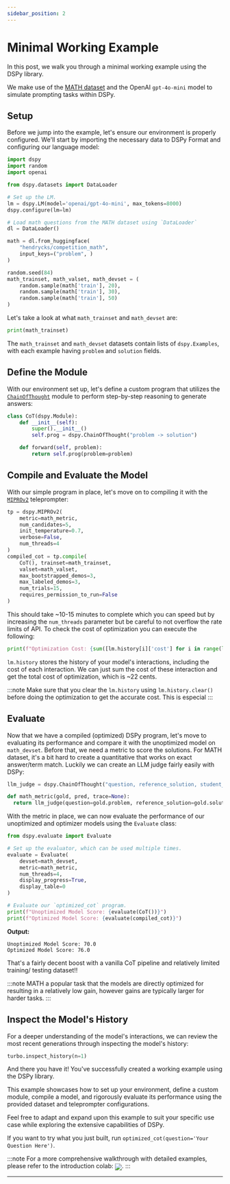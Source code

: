 ```yaml
---
sidebar_position: 2
---
```



# Minimal Working Example

In this post, we walk you through a minimal working example using the DSPy library. 

We make use of the [MATH dataset](https://huggingface.co/datasets/hendrycks/competition_math) and the OpenAI `gpt-4o-mini` model to simulate prompting tasks within DSPy.

## Setup

Before we jump into the example, let's ensure our environment is properly configured. We'll start by importing the necessary data to DSPy Format and configuring our language model:

```python
import dspy
import random
import openai

from dspy.datasets import DataLoader

# Set up the LM.
lm = dspy.LM(model='openai/gpt-4o-mini', max_tokens=8000)
dspy.configure(lm=lm)

# Load math questions from the MATH dataset using `DataLoader`
dl = DataLoader()

math = dl.from_huggingface(
    "hendrycks/competition_math",
    input_keys=("problem", )
)

random.seed(84)
math_trainset, math_valset, math_devset = (
    random.sample(math['train'], 20), 
    random.sample(math['train'], 30), 
    random.sample(math['train'], 50)
)
```

Let's take a look at what `math_trainset` and `math_devset` are:

```python
print(math_trainset)
```

The `math_trainset` and `math_devset` datasets contain lists of `dspy.Examples`, with each example having `problem` and `solution` fields.

## Define the Module

With our environment set up, let's define a custom program that utilizes the [`ChainOfThought`](/docs/deep-dive/modules/ChainOfThought) module to perform step-by-step reasoning to generate answers:

```python
class CoT(dspy.Module):
    def __init__(self):
        super().__init__()
        self.prog = dspy.ChainOfThought("problem -> solution")

    def forward(self, problem):
        return self.prog(problem=problem)
```

## Compile and Evaluate the Model

With our simple program in place, let's move on to compiling it with the [`MIPROv2`](/docs/deep-dive/optimizers/miprov2.md) teleprompter:

```python
tp = dspy.MIPROv2(
    metric=math_metric, 
    num_candidates=5, 
    init_temperature=0.7, 
    verbose=False, 
    num_threads=4
)
compiled_cot = tp.compile(
    CoT(), trainset=math_trainset, 
    valset=math_valset, 
    max_bootstrapped_demos=3, 
    max_labeled_demos=3, 
    num_trials=15, 
    requires_permission_to_run=False
)
```

This should take ~10-15 minutes to complete which you can speed but by increasing the `num_threads` parameter but be careful to not overflow the rate limits of API. To check the cost of optimization you can execute the following:

```python
print(f"Optimization Cost: {sum([lm.history[i]['cost'] for i in range(len(lm.history))])}")
```

`lm.history` stores the history of your model's interactions, including the cost of each interaction. We can just sum the cost of these interaction and get the total cost of optimization, which is ~22 cents.

:::note
Make sure that you clear the `lm.history` using `lm.history.clear()` before doing the optimization to get the accurate cost. This is especial
:::

## Evaluate

Now that we have a compiled (optimized) DSPy program, let's move to evaluating its performance and compare it with the unoptimized model on `math_devset`. Before that, we need a metric to score the solutions. For MATH dataset, it's a bit hard to create a quantitative that works on exact answer/term match. Luckily we can create an LLM judge fairly easily with DSPy:

```python
llm_judge = dspy.ChainOfThought("question, reference_solution, student_solution -> correct: bool")

def math_metric(gold, pred, trace=None):
  return llm_judge(question=gold.problem, reference_solution=gold.solution, student_solution=pred.answer).correct
```

With the metric in place, we can now evaluate the performance of our unoptimized and optimizer models using the `Evaluate` class:

```python
from dspy.evaluate import Evaluate

# Set up the evaluator, which can be used multiple times.
evaluate = Evaluate(
    devset=math_devset, 
    metric=math_metric, 
    num_threads=4, 
    display_progress=True, 
    display_table=0
)

# Evaluate our `optimized_cot` program.
print(f"Unoptimized Model Score: {evaluate(CoT())}")
print(f"Optimized Model Score: {evaluate(compiled_cot)}")
```

**Output:**
```
Unoptimized Model Score: 70.0
Optimized Model Score: 76.0
```

That's a fairly decent boost with a vanilla CoT pipeline and relatively limited training/ testing dataset!!

:::note
MATH a popular task that the models are directly optimized for resulting in a relatively low gain, however gains are typically larger for harder tasks.
:::

## Inspect the Model's History

For a deeper understanding of the model's interactions, we can review the most recent generations through inspecting the model's history:

```python
turbo.inspect_history(n=1)
```

And there you have it! You've successfully created a working example using the DSPy library. 

This example showcases how to set up your environment, define a custom module, compile a model, and rigorously evaluate its performance using the provided dataset and teleprompter configurations. 

Feel free to adapt and expand upon this example to suit your specific use case while exploring the extensive capabilities of DSPy.

If you want to try what you just built, run `optimized_cot(question='Your Question Here')`.

:::note
For a more comprehensive walkthrough with detailed examples, please refer to the introduction colab: [<img align="center" src="https://colab.research.google.com/assets/colab-badge.svg" />](https://colab.research.google.com/github/stanfordnlp/dspy/blob/main/intro.ipynb).
:::

***

<AuthorDetails name="Herumb Shandilya"/>
